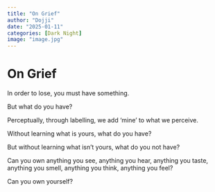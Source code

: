 ```yaml
---
title: "On Grief"
author: "Dojji"
date: "2025-01-11"
categories: [Dark Night]
image: "image.jpg"
---
```


# On Grief

In order to lose, you must have something. 

But what do you have? 

Perceptually, through labelling, we add 'mine' to what we perceive.

Without learning what is yours, what do you have? 

But without learning what isn't yours, what do you not have? 

Can you own anything you see, anything you hear, anything you taste, anything you smell, anything you think, anything you feel?

Can you own yourself?